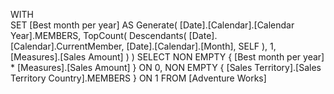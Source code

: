 WITH   
SET [Best month per year] AS
	Generate( [Date].[Calendar].[Calendar Year].MEMBERS,
			  TopCount(
				Descendants( [Date].[Calendar].CurrentMember,
			                 [Date].[Calendar].[Month],
			                 SELF ),
			    1,
			    [Measures].[Sales Amount] )
		    )
SELECT
	NON EMPTY
	{ [Best month per year] *
	  [Measures].[Sales Amount] } ON 0,
	NON EMPTY
	{ [Sales Territory].[Sales Territory Country].MEMBERS } ON 1
FROM
	[Adventure Works]